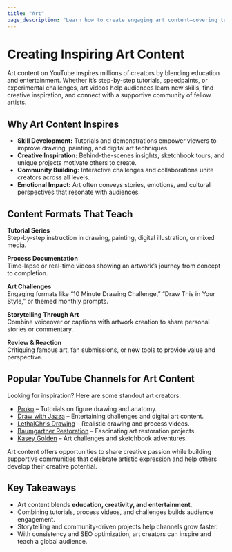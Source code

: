 ```yaml
---
title: "Art"
page_description: "Learn how to create engaging art content—covering tutorials, speedpaints, art challenges, and creative storytelling."
---
```


# Creating Inspiring Art Content

Art content on YouTube inspires millions of creators by blending education and entertainment. Whether it’s step-by-step tutorials, speedpaints, or experimental challenges, art videos help audiences learn new skills, find creative inspiration, and connect with a supportive community of fellow artists.

## Why Art Content Inspires

- **Skill Development:** Tutorials and demonstrations empower viewers to improve drawing, painting, and digital art techniques.  
- **Creative Inspiration:** Behind-the-scenes insights, sketchbook tours, and unique projects motivate others to create.  
- **Community Building:** Interactive challenges and collaborations unite creators across all levels.  
- **Emotional Impact:** Art often conveys stories, emotions, and cultural perspectives that resonate with audiences.  

## Content Formats That Teach

**Tutorial Series**  
Step-by-step instruction in drawing, painting, digital illustration, or mixed media.  

**Process Documentation**  
Time-lapse or real-time videos showing an artwork’s journey from concept to completion.  

**Art Challenges**  
Engaging formats like “10 Minute Drawing Challenge,” “Draw This in Your Style,” or themed monthly prompts.  

**Storytelling Through Art**  
Combine voiceover or captions with artwork creation to share personal stories or commentary.  

**Review & Reaction**  
Critiquing famous art, fan submissions, or new tools to provide value and perspective.  

## Popular YouTube Channels for Art Content

Looking for inspiration? Here are some standout art creators:  
- [Proko](https://www.youtube.com/@ProkoTV) – Tutorials on figure drawing and anatomy.  
- [Draw with Jazza](https://www.youtube.com/@Jazza) – Entertaining challenges and digital art content.  
- [LethalChris Drawing](https://www.youtube.com/@LethalChrisDrawing) – Realistic drawing and process videos.  
- [Baumgartner Restoration](https://www.youtube.com/@BaumgartnerRestoration) – Fascinating art restoration projects.  
- [Kasey Golden](https://www.youtube.com/@KaseyGolden) – Art challenges and sketchbook adventures.  

Art content offers opportunities to share creative passion while building supportive communities that celebrate artistic expression and help others develop their creative potential.

## Key Takeaways

- Art content blends **education, creativity, and entertainment**.  
- Combining tutorials, process videos, and challenges builds audience engagement.  
- Storytelling and community-driven projects help channels grow faster.  
- With consistency and SEO optimization, art creators can inspire and teach a global audience.  
